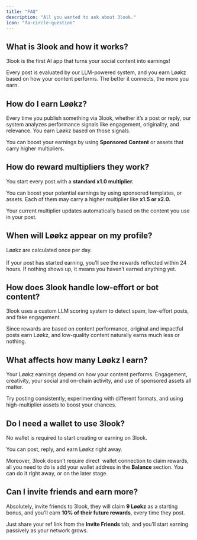 ```yaml
---
title: "FAQ"
description: "All you wanted to ask about 3look."
icon: "fa-circle-question"
---
```


## What is 3look and how it works?

3look is the first AI app that turns your social content into earnings\!

Every post is evaluated by our LLM-powered system, and you earn Løøkz based on how your content performs. The better it connects, the more you earn.

## How do I earn Løøkz?

Every time you publish something via 3look, whether it’s a post or reply, our system analyzes performance signals like engagement, originality, and relevance. You earn Løøkz based on those signals.

You can boost your earnings by using **Sponsored Content** or assets that carry higher multipliers.

## How do reward multipliers they work?

You start every post with a **standard x1.0 multiplier.**

You can boost your potential earnings by using sponsored templates, or assets. Each of them may carry a higher multiplier like  **x1.5 or x2.0.**

Your current multiplier updates automatically based on the content you use in your post.

## When will Løøkz appear on my profile?

Løøkz are calculated once per day. \
\
If your post has started earning, you’ll see the rewards reflected within 24 hours. If nothing shows up, it means you haven’t earned anything yet.

## How does 3look handle low-effort or bot content?

3look uses a custom LLM scoring system to detect spam, low-effort posts, and fake engagement.

Since rewards are based on content performance, original and impactful posts earn Løøkz, and low-quality content naturally earns much less or nothing.

## What affects how many Løøkz I earn?

Your Løøkz earnings depend on how your content performs. Engagement, creativity, your social and on-chain activity, and use of sponsored assets all matter.

Try posting consistently, experimenting with different formats, and using high-multiplier assets to boost your chances.

## Do I need a wallet to use 3look?

No wallet is required to start creating or earning on 3look.

You can post, reply, and earn Løøkz right away. 

Moreover, 3look doesn’t require direct  wallet connection to claim rewards, all you need to do is add your wallet address in the **Balance** section. You can do it right away, or on the later stage.

## Can I invite friends and earn more?

Absolutely, invite friends to 3look, they will claim **9 Løøkz** as a starting bonus, and you’ll earn **10% of their future rewards**, every time they post.

Just share your ref link from the **Invite Friends** tab, and you’ll start earning passively as your network grows.
